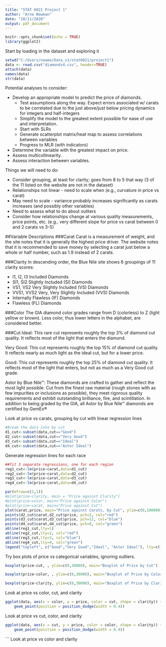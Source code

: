 ---
title: "STAT 6021 Project 1"
author: "Arne Newman"
date: "10/11/2020"
output: pdf_document
---

```{r setup, include=FALSE}
knitr::opts_chunk$set(echo = TRUE)
library(ggplot2)
```

Start by loading in the dataset and exploring it
```{r}
setwd("C:/Users/newma/Data_v1/stat6021/project1")
data <- read.csv("diamonds4.csv", header=TRUE)
attach(data)
names(data)
str(data)
```

Potential analyses to consider:

* Develop an appropriate model to predict the price of diamonds.
  + Test assumptions along the way. Expect errors associated w/ carats to be correlated 
  due to the just above/just below pricing dynamics for integers and half-integers
  + Simplify the model to the greatest extent possible for ease of use and interpretation.
  + Start with SLRs
  + Generate scatterplot matrix/heat map to assess correlations between variables
  + Progress to MLR (with indicators)
* Determine the variable with the greatest impact on price. 
* Assess multicollinearity. 
* Assess interaction between variables. 

Things we will need to do:

* Consider grouping, at least for clarity; goes from 8 to 5 that way (3 of the 11
listed on the website are not in the dataset)
* Relationships not linear - need to scale when (e.g., curvature in price vs carat)
* May need to scale - variance probably increases significantly as carats increases
(and possibly other variables)
* Need to assess what to do about outliers
* Consider how relationships change at various quality measurements, price points, etc. 
(e.g., very different slope for price vs carat between 0 and 2 carats vs 3-5)


##Variable Descriptions
###Carat
Carat is a measurement of weight, and the site notes that it is generally the highest
price driver. The website notes that it is recommended to save money by selecting a
carat just below a whole or half number, such as 1.9 instead of 2 carats. 

###Clarity
In descending order, the Blue Nile site shows 6 groupings of 11 clarity scores:

* I1, I2, I3 Included Diamonds
* SI1, SI2 Slightly Included (SI) Diamonds
* VS1, VS2 Very Slightly Included (VS) Diamonds
* VVS1, VVS2 Very, Very Slightly Included (VVS) Diamonds
* Internally Flawless (IF) Diamonds
* Flawless (FL) Diamonds

###Color
The GIA diamond color grades range from D (colorless) to Z (light yellow or brown). Less color, thus
lower letters in the alphabet, are considered better. 

###Cut 
Ideal: This rare cut represents roughly the top 3% of diamond cut quality. It reflects most of the light that enters the diamond.

Very Good: This cut represents roughly the top 15% of diamond cut quality. It reflects nearly as much light as the ideal cut, but for a lower price.

Good: This cut represents roughly the top 25% of diamond cut quality. It reflects most of the light that enters, but not as much as a Very Good cut grade.

Astor by Blue Nile™: These diamonds are crafted to gather and reflect the most light possible. Cut from the finest raw material (rough stones with as few impurities or inclusions as possible), they meet rigorous quality requirements and exhibit outstanding brilliance, fire, and scintillation. In addition to being graded by the GIA, all Astor by Blue Nile™ diamonds are certified by GemEx®

Look at price vs carats, grouping by cut with linear regression lines

```{r}
#Break the data into by cut
d1_cut<-subset(data,cut=="Good") 
d2_cut<-subset(data,cut=="Very Good") 
d3_cut<-subset(data,cut=="Ideal")
d4_cut<-subset(data,cut=="Astor Ideal")
```

Generate regression lines for each race
```{r}
##fit 3 separate regressions, one for each region
reg1_cut<-lm(price~carat,data=d1_cut)
reg2_cut<-lm(price~carat,data=d2_cut)
reg3_cut<-lm(price~carat,data=d3_cut)
reg4_cut<-lm(price~carat,data=d4_cut)
```

```{r}
par(mfrow=c(1,1))
#plot(price~clarity, main = "Price against Clarity")
#plot(price~color, main="Price against Color")
#plot(price~carat, main="Price against Cut")
plot(carat,price, main="Price against Carats, by Cut", ylim=c(0,100000))
points(d2_cut$carat,d2_cut$price, pch=2, col="red") 
points(d3_cut$carat,d3_cut$price, pch=12, col="blue")
points(d4_cut$carat,d4_cut$price, pch=8, col="green")
abline(reg1_cut,lty=1)
abline(reg2_cut,lty=2, col="red") 
abline(reg3_cut,lty=3, col="blue")
abline(reg4_cut,lty=4, col="green")
legend("topleft", c("Good","Very Good","Ideal", "Astor Ideal"), lty=c(1,2,3,4), pch=c(1,2,12,8), col=c("black","red","blue", "green")) 
```
Try box plots of price vs categorical variables, ignoring outliers. 
```{r}
boxplot(price~cut, , ylim=c(0,30000), main="Boxplot of Price by Cut")
```
```{r}
boxplot(price~color, , ylim=c(0,30000), main="Boxplot of Price by Color")
```
```{r}
boxplot(price~clarity, ylim=c(0,30000), main="Boxplot of Price by Clarity")
```

Look at price vs color, cut, and clarity
```{r}
ggplot(data, aes(x = color, y = price, color = cut, shape = clarity)) + 
    geom_point(position = position_dodge(width = 0.4))
```
Look at price vs cut, color, and clarity
```{r}
ggplot(data, aes(x = cut, y = price, color = color, shape = clarity)) + 
    geom_point(position = position_dodge(width = 0.4))
```
```
Look at price vs color and clarity
